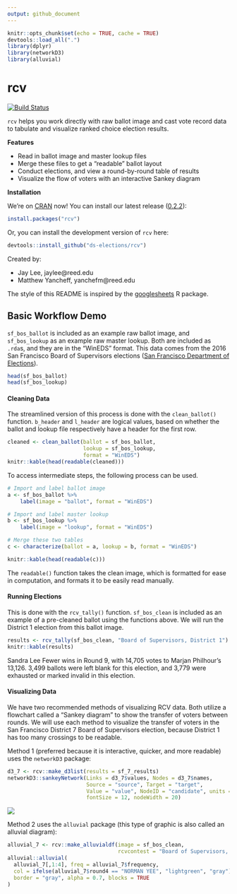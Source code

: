 ```yaml
---
output: github_document
---
```


```r
knitr::opts_chunk$set(echo = TRUE, cache = TRUE)
devtools::load_all(".")
library(dplyr)
library(networkD3)
library(alluvial)
```

# rcv
[![Build Status](https://travis-ci.org/ds-elections/rcv.svg?branch=master)](https://travis-ci.org/ds-elections/rcv)

`rcv` helps you work directly with raw ballot image and cast vote record data to tabulate and visualize ranked choice election results.

__Features__

* Read in ballot image and master lookup files
* Merge these files to get a "readable" ballot layout
* Conduct elections, and view a round-by-round table of results
* Visualize the flow of voters with an interactive Sankey diagram

__Installation__

We're on [CRAN](https://cran.r-project.org/package=rcv) now! You can install our latest release ([0.2.2](NEWS.md)):

```r
install.packages("rcv")
```

Or, you can install the development version of `rcv` here:

```r
devtools::install_github("ds-elections/rcv")
```

Created by:

- Jay Lee, jaylee@reed.edu
- Matthew Yancheff, yanchefm@reed.edu

The style of this README is inspired by the [googlesheets]("github.com/jennybc/googlesheets") R package.

## Basic Workflow Demo

`sf_bos_ballot` is included as an example raw ballot image, and `sf_bos_lookup` as an example raw master lookup. Both are included as `.rda`s, and they are in the "WinEDS" format. This data comes from the 2016 San Francisco Board of Supervisors elections ([San Francisco Department of Elections](http://www.sfelections.org/results/20161108/#english_detail)).

```r
head(sf_bos_ballot)
head(sf_bos_lookup)
```

#### Cleaning Data

The streamlined version of this process is done with the `clean_ballot()` function. `b_header` and `l_header` are logical values, based on whether the ballot and lookup file respectively have a header for the first row.

```r
cleaned <- clean_ballot(ballot = sf_bos_ballot, 
                        lookup = sf_bos_lookup, 
                        format = "WinEDS")
knitr::kable(head(readable(cleaned)))
```

To access intermediate steps, the following process can be used.

```r
# Import and label ballot image
a <- sf_bos_ballot %>%
    label(image = "ballot", format = "WinEDS")

# Import and label master lookup
b <- sf_bos_lookup %>%
    label(image = "lookup", format = "WinEDS")

# Merge these two tables
c <- characterize(ballot = a, lookup = b, format = "WinEDS")

knitr::kable(head(readable(c)))
```

The `readable()` function takes the clean image, which is formatted for ease in computation, and formats it to be easily read manually.

#### Running Elections

This is done with the `rcv_tally()` function. `sf_bos_clean` is included as an example of a pre-cleaned ballot using the functions above. We will run the District 1 election from this ballot image.

```r
results <- rcv_tally(sf_bos_clean, "Board of Supervisors, District 1")
knitr::kable(results)
```

Sandra Lee Fewer wins in Round 9, with 14,705 votes to Marjan Philhour's 13,126. 3,499 ballots were left blank for this election, and 3,779 were exhausted or marked invalid in this election.

#### Visualizing Data

We have two recommended methods of visualizing RCV data. Both utilize a flowchart called a "Sankey diagram" to show the transfer of voters between rounds. We will use each method to visualize the transfer of voters in the San Francisco District 7 Board of Supervisors election, because District 1 has too many crossings to be readable.

Method 1 (preferred because it is interactive, quicker, and more readable) uses the `networkD3` package:

```r
d3_7 <- rcv::make_d3list(results = sf_7_results)
networkD3::sankeyNetwork(Links = d3_7$values, Nodes = d3_7$names,
                         Source = "source", Target = "target",
                         Value = "value", NodeID = "candidate", units = "voters",
                         fontSize = 12, nodeWidth = 20)

```

![](Sankey.png)

Method 2 uses the `alluvial` package (this type of graphic is also called an alluvial diagram):

```r
alluvial_7 <- rcv::make_alluvialdf(image = sf_bos_clean,
                                   rcvcontest = "Board of Supervisors, District 7")
alluvial::alluvial(
  alluvial_7[,1:4], freq = alluvial_7$frequency,
  col = ifelse(alluvial_7$round4 == "NORMAN YEE", "lightgreen", "gray"),
  border = "gray", alpha = 0.7, blocks = TRUE
)
```
